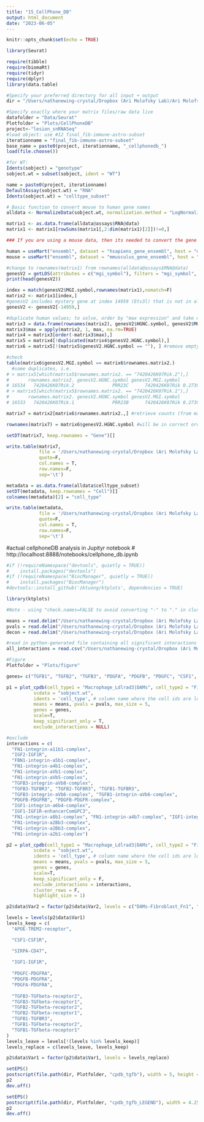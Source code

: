 ```yaml
---
title: "15_CellPhone_DB"
output: html_document
date: "2023-06-05"
---
```


```r
knitr::opts_chunk$set(echo = TRUE)
```

```r
library(Seurat)

require(tibble)
require(biomaRt)
require(tidyr)
require(dplyr)
library(data.table)
```

```r
#Specify your preferred directory for all input + output
dir = "/Users/nathanewing-crystal/Dropbox (Ari Molofsky Lab)/Ari Molofsky Lab Team Folder/Nathan Ewing-Crystal/RNASeq/Lesion snRNASeq/seurat"

#Specify exactly where your matrix files/raw data live
datafolder = "Data/Seurat"
Plotfolder = "Plots/CellPhoneDB"
project<-"lesion_snRNASeq"
#load object: use #12 final_fib-immune-astro-subset
iterationname = "final_fib-immune-astro-subset"
base_name = paste0(project, iterationname, "_cellphonedb_")
load(file.choose())

#for WT:
Idents(sobject) = "genotype"
sobject.wt = subset(sobject, ident = "WT")
```

```r
name = paste0(project, iterationname)
DefaultAssay(sobject.wt) = "RNA"
Idents(sobject.wt) = "celltype_subset"
```

```r
# Basic function to convert mouse to human gene names
alldata <- NormalizeData(sobject.wt, normalization.method = "LogNormalize", scale.factor = 10000)

matrix1 <- as.data.frame(alldata@assays$RNA@data)
matrix1 <- matrix1[rowSums(matrix1[,2:dim(matrix1)[2]])!=0,]

### If you are using a mouse data, then its needed to convert the gene names to human orthologs

human = useMart("ensembl", dataset = "hsapiens_gene_ensembl", host = "dec2021.archive.ensembl.org")
mouse = useMart("ensembl", dataset = "mmusculus_gene_ensembl", host = "dec2021.archive.ensembl.org")

#change to rownames(matrix1) from rownames(alldata@assays$RNA@data)
genesV2 = getLDS(attributes = c("mgi_symbol"), filters = "mgi_symbol", values = rownames(matrix1) , mart = mouse, attributesL = c("hgnc_symbol","hgnc_id",'ensembl_gene_id'), martL = human, uniqueRows=T)
print(head(genesV2))

index = match(genesV2$MGI.symbol,rownames(matrix1),nomatch=F)
matrix2 <- matrix1[index,]
#genesV2 includes mystery gene at index 14959 (Etv3l) that is not in allgenes or rownames(matrix1); remove
genesV2 <- genesV2[-14959,]

#duplicate human values; to solve, order by "max expression" and take unique values (with duplicates, will take highest expressed only)
matrix3 = data.frame(rownames(matrix2), genesV2$HGNC.symbol, genesV2$MGI.symbol)
matrix3$max = apply(matrix2, 1, max, na.rm=TRUE)
matrix4 = matrix3[order(-matrix3$max),]
matrix5 = matrix4[!duplicated(matrix4$genesV2.HGNC.symbol),]
matrix6 = matrix5[!(matrix5$genesV2.HGNC.symbol == ""), ] #remove empty

#check
table(matrix6$genesV2.MGI.symbol == matrix6$rownames.matrix2.)
  #some duplicates, i.e. 
# > matrix5[which(matrix5$rownames.matrix2. == "7420426K07Rik.2"),]
#       rownames.matrix2. genesV2.HGNC.symbol genesV2.MGI.symbol       max
# 16534   7420426K07Rik.2              PRR23C      7420426K07Rik 0.2739728
# > matrix5[which(matrix5$rownames.matrix2. == "7420426K07Rik.1"),]
#       rownames.matrix2. genesV2.HGNC.symbol genesV2.MGI.symbol       max
# 16533   7420426K07Rik.1              PRR23B      7420426K07Rik 0.2739728

matrix7 = matrix2[matrix6$rownames.matrix2.,] #retrieve counts (from matrix 2) corresponding to sorted, unique unique genes (stored in matrix 5)

rownames(matrix7) = matrix6$genesV2.HGNC.symbol #will be in correct order because ordered matrix6 by matrix5 order

setDT(matrix7, keep.rownames = "Gene")[]

write.table(matrix7, 
            file = '/Users/nathanewing-crystal/Dropbox (Ari Molofsky Lab)/Ari Molofsky Lab Team Folder/Nathan Ewing-Crystal/RNASeq/Lesion snRNASeq/seurat/Data/cellphonedb/lesion_snRNASeqfinal_fib-immune-astro-subset_counts_updated_WT_ONLY.txt',
            quote=F,
            col.names = T,
            row.names=F,
            sep='\t')

metadata = as.data.frame(alldata$celltype_subset)
setDT(metadata, keep.rownames = "Cell")[]
colnames(metadata)[2] = "cell_type"

write.table(metadata, 
            file = '/Users/nathanewing-crystal/Dropbox (Ari Molofsky Lab)/Ari Molofsky Lab Team Folder/Nathan Ewing-Crystal/RNASeq/Lesion snRNASeq/seurat/Data/cellphonedb/lesion_snRNASeqfinal_fib-immune-astro-subset_metadata_WT_ONLY.txt',
            quote=F,
            col.names = T,
            row.names=F,
            sep='\t')
```

#actual cellphoneDB analysis in Jupityr notebook
# http://localhost:8888/notebooks/cellphone_db.ipynb

```r
#if (!requireNamespace("devtools", quietly = TRUE))
#    install.packages("devtools")
#if (!requireNamespace("BiocManager", quietly = TRUE))
#    install.packages("BiocManager")
#devtools::install_github('zktuong/ktplots', dependencies = TRUE)

library(ktplots)
```

```r
#Note - using "check.names=FALSE to avoid converting "-" to "." in cluster titles

means = read.delim("/Users/nathanewing-crystal/Dropbox (Ari Molofsky Lab)/Ari Molofsky Lab Team Folder/Nathan Ewing-Crystal/RNASeq/Lesion snRNASeq/seurat/Data/cellphonedb/Results/statistical_analysis_means_06_28_2023_11:53:31.txt", sep="\t", check.names=FALSE)
pvals = read.delim("/Users/nathanewing-crystal/Dropbox (Ari Molofsky Lab)/Ari Molofsky Lab Team Folder/Nathan Ewing-Crystal/RNASeq/Lesion snRNASeq/seurat/Data/cellphonedb/Results/statistical_analysis_pvalues_06_28_2023_11:53:31.txt", sep="\t", check.names=FALSE)
decon = read.delim("/Users/nathanewing-crystal/Dropbox (Ari Molofsky Lab)/Ari Molofsky Lab Team Folder/Nathan Ewing-Crystal/RNASeq/Lesion snRNASeq/seurat/Data/cellphonedb/Results/statistical_analysis_deconvoluted_06_28_2023_11:53:31.txt", sep="\t", check.names=FALSE)

#read in python-generated file containing all significant interactions
all_interactions = read.csv("/Users/nathanewing-crystal/Dropbox (Ari Molofsky Lab)/Ari Molofsky Lab Team Folder/Nathan Ewing-Crystal/RNASeq/Lesion snRNASeq/seurat/Data/cellphonedb/Results/all_interactions.csv")
```

```r
#Figure
Plotfolder = "Plots/figure"

genes= c("TGFB1", "TGFB2", "TGFB3", "PDGFA", "PDGFB", "PDGFC", "CSF1", "IGF1", "FN1", "FBN1", "APOE", "SIRPA")

p1 = plot_cpdb(cell_type1 = "Macrophage_Ldlrad3|DAMs", cell_type2 = "Fibroblast_Fn1",
          scdata = "sobject.wt",
          idents = 'cell_type', # column name where the cell ids are located in the metadata
          means = means, pvals = pvals, max_size = 5,
          genes = genes, 
          scale=T,
          keep_significant_only = T,
          exclude_interactions = NULL)

#exclude
interactions = c(
  "FN1-integrin-a11b1-complex", 
  "IGF2-IGF1R", 
  "FBN1-integrin-a5b1-complex", 
  "FN1-integrin-a4b1-complex",  
  "FN1-integrin-aVb1-complex",  
  "FN1-integrin-aVb5-complex",
  "TGFB3-integrin-aVb8-complex",
  "TGFB3-TGFBR3", "TGFB2-TGFBR3", "TGFB1-TGFBR3",
  "TGFB3-integrin-aVb6-complex", "TGFB1-integrin-aVb6-complex",
  "PDGFB-PDGFRB", "PDGFB-PDGFR-complex",
  "IGF1-integrin-a6b4-complex",
  "IGF1-IGF1R-enhancerComGPC3",
  "FN1-integrin-a8b1-complex", "FN1-integrin-a4b7-complex", "IGF1-integrin-aVb3-complex", "FN1-integrin-aVb3-complex", "FN1-integrin-a3b1-complex", "IL34-CSF1R",
  "FN1-integrin-a2Bb3-complex",
  "FN1-integrin-a2Bb3-complex",
  "FN1-integrin-a2b1-complex")

p2 = plot_cpdb(cell_type1 = "Macrophage_Ldlrad3|DAMs", cell_type2 = "Fibroblast_Fn1",
          scdata = "sobject.wt",
          idents = 'cell_type', # column name where the cell ids are located in the metadata
          means = means, pvals = pvals, max_size = 5,
          genes = genes, 
          scale=T,
          keep_significant_only = F,
          exclude_interactions = interactions,
          cluster_rows = F,
          highlight_size = 1)

p2$data$Var2 = factor(p2$data$Var2, levels = c("DAMs-Fibroblast_Fn1", "Macrophage_Ldlrad3-Fibroblast_Fn1", "Fibroblast_Fn1-DAMs", "Fibroblast_Fn1-Macrophage_Ldlrad3"))

levels = levels(p2$data$Var1)
levels_keep = c(
  "APOE-TREM2-receptor",        

  "CSF1-CSF1R",                 

  "SIRPA-CD47",
  
  "IGF1-IGF1R",                 
  
  "PDGFC-PDGFRA", 
  "PDGFB-PDGFRA",               
  "PDGFA-PDGFRA",  
  
  "TGFB3-TGFbeta-receptor2",
  "TGFB3-TGFbeta-receptor1", 
  "TGFB2-TGFbeta-receptor2",
  "TGFB2-TGFbeta-receptor1",
  "TGFB1-TGFBR3",  
  "TGFB1-TGFbeta-receptor2",
  "TGFB1-TGFbeta-receptor1"    
)
levels_leave = levels[!(levels %in% levels_keep)]
levels_replace = c(levels_leave, levels_keep)

p2$data$Var1 = factor(p2$data$Var1, levels = levels_replace)

setEPS()
postscript(file.path(dir, Plotfolder, "cpdb_tgfb"), width = 5, height = 4.5)
p2 
dev.off()

setEPS()
postscript(file.path(dir, Plotfolder, "cpdb_tgfb_LEGEND"), width = 4.25, height = 12)
p2 
dev.off()

```

